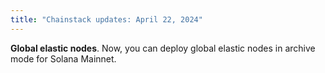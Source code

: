 ```yaml
---
title: "Chainstack updates: April 22, 2024"
---
```

**Global elastic nodes**. Now, you can deploy global elastic nodes in archive mode for Solana Mainnet.
